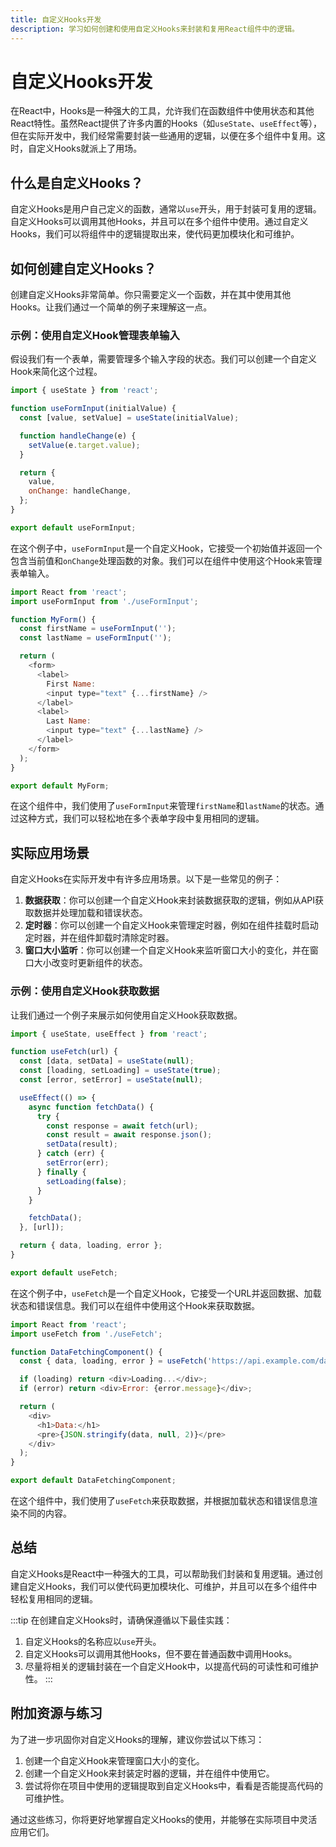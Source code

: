 ```yaml
---
title: 自定义Hooks开发
description: 学习如何创建和使用自定义Hooks来封装和复用React组件中的逻辑。
---
```


# 自定义Hooks开发

在React中，Hooks是一种强大的工具，允许我们在函数组件中使用状态和其他React特性。虽然React提供了许多内置的Hooks（如`useState`、`useEffect`等），但在实际开发中，我们经常需要封装一些通用的逻辑，以便在多个组件中复用。这时，自定义Hooks就派上了用场。

## 什么是自定义Hooks？

自定义Hooks是用户自己定义的函数，通常以`use`开头，用于封装可复用的逻辑。自定义Hooks可以调用其他Hooks，并且可以在多个组件中使用。通过自定义Hooks，我们可以将组件中的逻辑提取出来，使代码更加模块化和可维护。

## 如何创建自定义Hooks？

创建自定义Hooks非常简单。你只需要定义一个函数，并在其中使用其他Hooks。让我们通过一个简单的例子来理解这一点。

### 示例：使用自定义Hook管理表单输入

假设我们有一个表单，需要管理多个输入字段的状态。我们可以创建一个自定义Hook来简化这个过程。

```javascript
import { useState } from 'react';

function useFormInput(initialValue) {
  const [value, setValue] = useState(initialValue);

  function handleChange(e) {
    setValue(e.target.value);
  }

  return {
    value,
    onChange: handleChange,
  };
}

export default useFormInput;
```

在这个例子中，`useFormInput`是一个自定义Hook，它接受一个初始值并返回一个包含当前值和`onChange`处理函数的对象。我们可以在组件中使用这个Hook来管理表单输入。

```javascript
import React from 'react';
import useFormInput from './useFormInput';

function MyForm() {
  const firstName = useFormInput('');
  const lastName = useFormInput('');

  return (
    <form>
      <label>
        First Name:
        <input type="text" {...firstName} />
      </label>
      <label>
        Last Name:
        <input type="text" {...lastName} />
      </label>
    </form>
  );
}

export default MyForm;
```

在这个组件中，我们使用了`useFormInput`来管理`firstName`和`lastName`的状态。通过这种方式，我们可以轻松地在多个表单字段中复用相同的逻辑。

## 实际应用场景

自定义Hooks在实际开发中有许多应用场景。以下是一些常见的例子：

1. **数据获取**：你可以创建一个自定义Hook来封装数据获取的逻辑，例如从API获取数据并处理加载和错误状态。
2. **定时器**：你可以创建一个自定义Hook来管理定时器，例如在组件挂载时启动定时器，并在组件卸载时清除定时器。
3. **窗口大小监听**：你可以创建一个自定义Hook来监听窗口大小的变化，并在窗口大小改变时更新组件的状态。

### 示例：使用自定义Hook获取数据

让我们通过一个例子来展示如何使用自定义Hook获取数据。

```javascript
import { useState, useEffect } from 'react';

function useFetch(url) {
  const [data, setData] = useState(null);
  const [loading, setLoading] = useState(true);
  const [error, setError] = useState(null);

  useEffect(() => {
    async function fetchData() {
      try {
        const response = await fetch(url);
        const result = await response.json();
        setData(result);
      } catch (err) {
        setError(err);
      } finally {
        setLoading(false);
      }
    }

    fetchData();
  }, [url]);

  return { data, loading, error };
}

export default useFetch;
```

在这个例子中，`useFetch`是一个自定义Hook，它接受一个URL并返回数据、加载状态和错误信息。我们可以在组件中使用这个Hook来获取数据。

```javascript
import React from 'react';
import useFetch from './useFetch';

function DataFetchingComponent() {
  const { data, loading, error } = useFetch('https://api.example.com/data');

  if (loading) return <div>Loading...</div>;
  if (error) return <div>Error: {error.message}</div>;

  return (
    <div>
      <h1>Data:</h1>
      <pre>{JSON.stringify(data, null, 2)}</pre>
    </div>
  );
}

export default DataFetchingComponent;
```

在这个组件中，我们使用了`useFetch`来获取数据，并根据加载状态和错误信息渲染不同的内容。

## 总结

自定义Hooks是React中一种强大的工具，可以帮助我们封装和复用逻辑。通过创建自定义Hooks，我们可以使代码更加模块化、可维护，并且可以在多个组件中轻松复用相同的逻辑。

:::tip
在创建自定义Hooks时，请确保遵循以下最佳实践：
1. 自定义Hooks的名称应以`use`开头。
2. 自定义Hooks可以调用其他Hooks，但不要在普通函数中调用Hooks。
3. 尽量将相关的逻辑封装在一个自定义Hook中，以提高代码的可读性和可维护性。
:::

## 附加资源与练习

为了进一步巩固你对自定义Hooks的理解，建议你尝试以下练习：

1. 创建一个自定义Hook来管理窗口大小的变化。
2. 创建一个自定义Hook来封装定时器的逻辑，并在组件中使用它。
3. 尝试将你在项目中使用的逻辑提取到自定义Hooks中，看看是否能提高代码的可维护性。

通过这些练习，你将更好地掌握自定义Hooks的使用，并能够在实际项目中灵活应用它们。